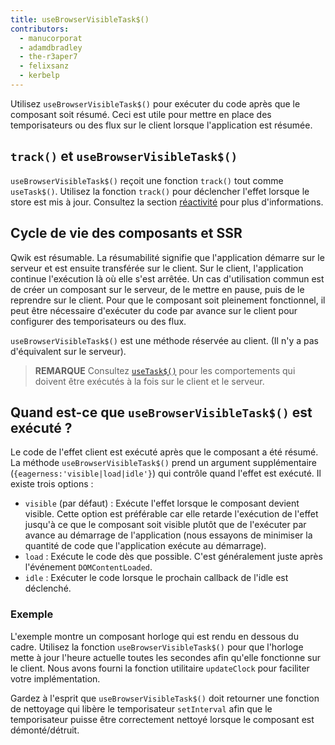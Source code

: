 ```yaml
---
title: useBrowserVisibleTask$()
contributors:
  - manucorporat
  - adamdbradley
  - the-r3aper7
  - felixsanz
  - kerbelp
---
```


Utilisez `useBrowserVisibleTask$()` pour exécuter du code après que le composant soit résumé. Ceci est utile pour mettre en place des temporisateurs ou des flux sur le client lorsque l'application est résumée.

## `track()` et `useBrowserVisibleTask$()`

`useBrowserVisibleTask$()` reçoit une fonction `track()` tout comme `useTask$()`. Utilisez la fonction `track()` pour déclencher l'effet lorsque le store est mis à jour. Consultez la section [réactivité](../../../tutorial/reactivity/explicit/index.mdx) pour plus d'informations.

## Cycle de vie des composants et SSR

Qwik est résumable. La résumabilité signifie que l'application démarre sur le serveur et est ensuite transférée sur le client. Sur le client, l'application continue l'exécution là où elle s'est arrêtée. Un cas d'utilisation commun est de créer un composant sur le serveur, de le mettre en pause, puis de le reprendre sur le client. Pour que le composant soit pleinement fonctionnel, il peut être nécessaire d'exécuter du code par avance sur le client pour configurer des temporisateurs ou des flux.

`useBrowserVisibleTask$()` est une méthode réservée au client. (Il n'y a pas d'équivalent sur le serveur).

> **REMARQUE** Consultez [`useTask$()`](/docs/components/lifecycle/index.mdx#usetask) pour les comportements qui doivent être exécutés à la fois sur le client et le serveur.

## Quand est-ce que `useBrowserVisibleTask$()` est exécuté ?

Le code de l'effet client est exécuté après que le composant a été résumé. La méthode `useBrowserVisibleTask$()` prend un argument supplémentaire (`{eagerness:'visible|load|idle'}`) qui contrôle quand l'effet est exécuté. Il existe trois options :

- `visible` (par défaut) : Exécute l'effet lorsque le composant devient visible. Cette option est préférable car elle retarde l'exécution de l'effet jusqu'à ce que le composant soit visible plutôt que de l'exécuter par avance au démarrage de l'application (nous essayons de minimiser la quantité de code que l'application exécute au démarrage).
- `load` : Exécute le code dès que possible. C'est généralement juste après l'événement `DOMContentLoaded`.
- `idle` : Exécuter le code lorsque le prochain callback de l'idle est déclenché.

### Exemple

L'exemple montre un composant horloge qui est rendu en dessous du cadre. Utilisez la fonction `useBrowserVisibleTask$()` pour que l'horloge mette à jour l'heure actuelle toutes les secondes afin qu'elle fonctionne sur le client. Nous avons fourni la fonction utilitaire `updateClock` pour faciliter votre implémentation.

Gardez à l'esprit que `useBrowserVisibleTask$()` doit retourner une fonction de nettoyage qui libère le temporisateur `setInterval` afin que le temporisateur puisse être correctement nettoyé lorsque le composant est démonté/détruit.
